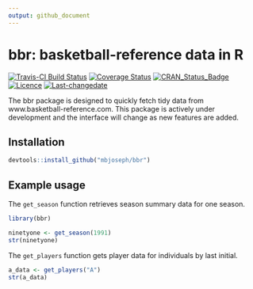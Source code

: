 ```yaml
---
output: github_document
---
```


# bbr: basketball-reference data in R

[![Travis-CI Build Status](https://travis-ci.org/mbjoseph/bbr.svg?branch=master)](https://travis-ci.org/mbjoseph/bbr) 
[![Coverage Status](https://img.shields.io/codecov/c/github/mbjoseph/bbr/master.svg)](https://codecov.io/github/mbjoseph/bbr?branch=master)
[![CRAN_Status_Badge](http://www.r-pkg.org/badges/version/bbr)](https://cran.r-project.org/package=bbr)
[![Licence](https://img.shields.io/badge/licence-GPL--3-blue.svg)](https://www.gnu.org/licenses/old-licenses/gpl-3.0.html)
[![Last-changedate](https://img.shields.io/badge/last%20change-`r gsub('-', '--', Sys.Date())`-brightgreen.svg)](/commits/master)

<!-- README.md is generated from README.Rmd. Please edit that file -->

The bbr package is designed to quickly fetch tidy data from www.basketball-reference.com. 
This package is actively under development and the interface will change as new features are added.

## Installation

```r
devtools::install_github("mbjoseph/bbr")
```

## Example usage

The `get_season` function retrieves season summary data for one season. 

```r
library(bbr)

ninetyone <- get_season(1991)
str(ninetyone)
```

The `get_players` function gets player data for individuals by last initial.

```r
a_data <- get_players("A")
str(a_data)
```
